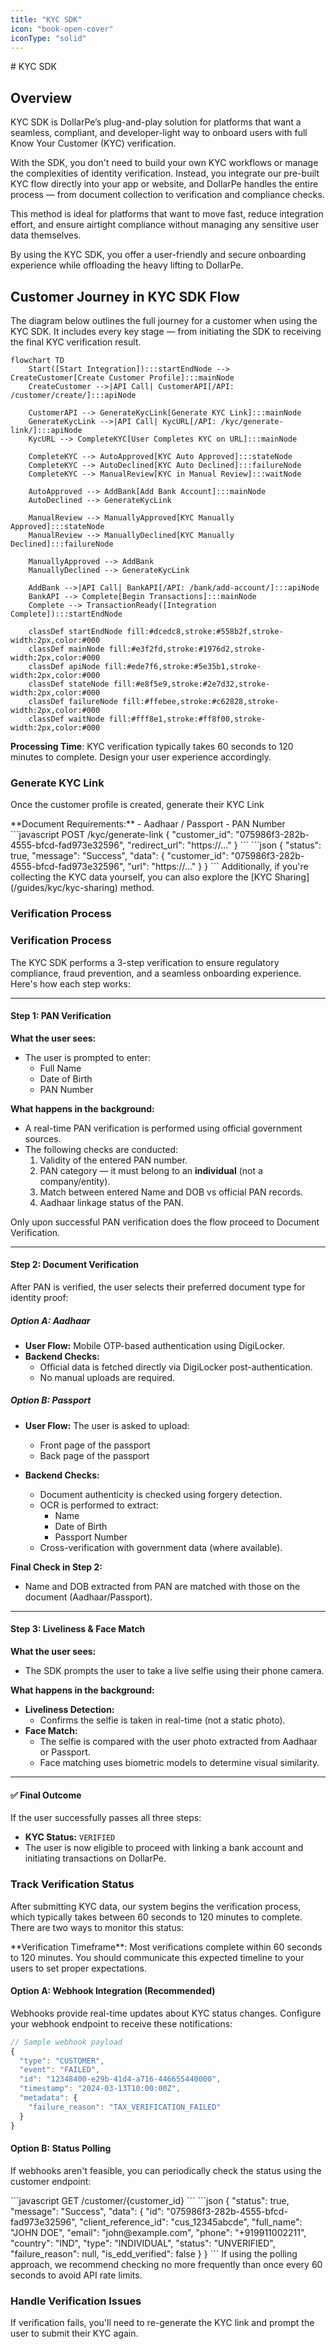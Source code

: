 ```yaml
---
title: "KYC SDK"
icon: "book-open-cover"
iconType: "solid"
---
```


<Highlight>
  # KYC SDK
</Highlight>

## Overview

KYC SDK is DollarPe’s plug-and-play solution for platforms that want a seamless, compliant, and developer-light way to onboard users with full Know Your Customer (KYC) verification.

With the SDK, you don't need to build your own KYC workflows or manage the complexities of identity verification. Instead, you integrate our pre-built KYC flow directly into your app or website, and DollarPe handles the entire process — from document collection to verification and compliance checks.

This method is ideal for platforms that want to move fast, reduce integration effort, and ensure airtight compliance without managing any sensitive user data themselves.

By using the KYC SDK, you offer a user-friendly and secure onboarding experience while offloading the heavy lifting to DollarPe.

## Customer Journey in KYC SDK Flow

The diagram below outlines the full journey for a customer when using the KYC SDK. It includes every key stage — from initiating the SDK to receiving the final KYC verification result.

```mermaid
flowchart TD
    Start([Start Integration]):::startEndNode --> CreateCustomer[Create Customer Profile]:::mainNode
    CreateCustomer -->|API Call| CustomerAPI[/API: /customer/create/]:::apiNode
    
    CustomerAPI --> GenerateKycLink[Generate KYC Link]:::mainNode
    GenerateKycLink -->|API Call| KycURL[/API: /kyc/generate-link/]:::apiNode
    KycURL --> CompleteKYC[User Completes KYC on URL]:::mainNode

    CompleteKYC --> AutoApproved[KYC Auto Approved]:::stateNode
    CompleteKYC --> AutoDeclined[KYC Auto Declined]:::failureNode
    CompleteKYC --> ManualReview[KYC in Manual Review]:::waitNode

    AutoApproved --> AddBank[Add Bank Account]:::mainNode
    AutoDeclined --> GenerateKycLink

    ManualReview --> ManuallyApproved[KYC Manually Approved]:::stateNode
    ManualReview --> ManuallyDeclined[KYC Manually Declined]:::failureNode

    ManuallyApproved --> AddBank
    ManuallyDeclined --> GenerateKycLink

    AddBank -->|API Call| BankAPI[/API: /bank/add-account/]:::apiNode
    BankAPI --> Complete[Begin Transactions]:::mainNode
    Complete --> TransactionReady([Integration Complete]):::startEndNode

    classDef startEndNode fill:#dcedc8,stroke:#558b2f,stroke-width:2px,color:#000
    classDef mainNode fill:#e3f2fd,stroke:#1976d2,stroke-width:2px,color:#000
    classDef apiNode fill:#ede7f6,stroke:#5e35b1,stroke-width:2px,color:#000
    classDef stateNode fill:#e8f5e9,stroke:#2e7d32,stroke-width:2px,color:#000
    classDef failureNode fill:#ffebee,stroke:#c62828,stroke-width:2px,color:#000
    classDef waitNode fill:#fff8e1,stroke:#ff8f00,stroke-width:2px,color:#000
```

<Note> **Processing Time**: KYC verification typically takes 60 seconds to 120 minutes to complete. Design your user experience accordingly. </Note>

### Generate KYC Link

Once the customer profile is created, generate their KYC Link

<Warning>
**Document Requirements:**
- Aadhaar / Passport
- PAN Number
</Warning>

<Tabs>
  <Tab title="API Request">
  ```javascript
  POST /kyc/generate-link
  {
    "customer_id": "075986f3-282b-4555-bfcd-fad973e32596",
    "redirect_url": "https://..."
  }
  ```
  </Tab>
  
  <Tab title="Response">
  ```json
  {
    "status": true,
    "message": "Success",
    "data": {
        "customer_id": "075986f3-282b-4555-bfcd-fad973e32596",
        "url": "https://..."
    }
  }
  ```
  </Tab>
</Tabs>

<Tip>
Additionally, if you're collecting the KYC data yourself, you can also explore the [KYC Sharing](/guides/kyc/kyc-sharing) method.
</Tip>

### Verification Process

### Verification Process

The KYC SDK performs a 3-step verification to ensure regulatory compliance, fraud prevention, and a seamless onboarding experience. Here's how each step works:

---

#### Step 1: PAN Verification

**What the user sees:**

- The user is prompted to enter:
  - Full Name
  - Date of Birth
  - PAN Number

**What happens in the background:**

- A real-time PAN verification is performed using official government sources.
- The following checks are conducted:
  1. Validity of the entered PAN number.
  2. PAN category — it must belong to an **individual** (not a company/entity).
  3. Match between entered Name and DOB vs official PAN records.
  4. Aadhaar linkage status of the PAN.

<Note>
Only upon successful PAN verification does the flow proceed to Document Verification.
</Note>

---

#### Step 2: Document Verification

After PAN is verified, the user selects their preferred document type for identity proof:

##### Option A: Aadhaar

- **User Flow:** Mobile OTP-based authentication using DigiLocker.
- **Backend Checks:**
  - Official data is fetched directly via DigiLocker post-authentication.
  - No manual uploads are required.

##### Option B: Passport

- **User Flow:** The user is asked to upload:
  - Front page of the passport
  - Back page of the passport

- **Backend Checks:**
  - Document authenticity is checked using forgery detection.
  - OCR is performed to extract:
    - Name
    - Date of Birth
    - Passport Number
  - Cross-verification with government data (where available).

**Final Check in Step 2:**

- Name and DOB extracted from PAN are matched with those on the document (Aadhaar/Passport).

---

#### Step 3: Liveliness & Face Match

**What the user sees:**

- The SDK prompts the user to take a live selfie using their phone camera.

**What happens in the background:**

- **Liveliness Detection:**
  - Confirms the selfie is taken in real-time (not a static photo).
- **Face Match:**
  - The selfie is compared with the user photo extracted from Aadhaar or Passport.
  - Face matching uses biometric models to determine visual similarity.

---

#### ✅ Final Outcome

If the user successfully passes all three steps:

- **KYC Status:** `VERIFIED`
- The user is now eligible to proceed with linking a bank account and initiating transactions on DollarPe.

### Track Verification Status

After submitting KYC data, our system begins the verification process, which typically takes between 60 seconds to 120 minutes to complete. There are two ways to monitor this status:

<Note>
**Verification Timeframe**: Most verifications complete within 60 seconds to 120 minutes. You should communicate this expected timeline to your users to set proper expectations.
</Note>

#### Option A: Webhook Integration (Recommended)

Webhooks provide real-time updates about KYC status changes. Configure your webhook endpoint to receive these notifications:

```javascript
// Sample webhook payload
{
  "type": "CUSTOMER",
  "event": "FAILED",
  "id": "12348400-e29b-41d4-a716-446655440000",
  "timestamp": "2024-03-13T10:00:00Z",
  "metadata": {
    "failure_reason": "TAX_VERIFICATION_FAILED"
  }
}
```

#### Option B: Status Polling

If webhooks aren't feasible, you can periodically check the status using the customer endpoint:

<Tabs>
  <Tab title="API Request">
  ```javascript
  GET /customer/{customer_id}
  ```
  </Tab>
  
  <Tab title="Response">
  ```json
  {
    "status": true,
    "message": "Success",
    "data": {
        "id": "075986f3-282b-4555-bfcd-fad973e32596",
        "client_reference_id": "cus_12345abcde",
        "full_name": "JOHN DOE",
        "email": "john@example.com",
        "phone": "+919911002211",
        "country": "IND",
        "type": "INDIVIDUAL",
        "status": "UNVERIFIED",
        "failure_reason": null,
        "is_edd_verified": false
    }
  }
  ```
  </Tab>
</Tabs>

<Tip>
If using the polling approach, we recommend checking no more frequently than once every 60 seconds to avoid API rate limits.
</Tip>

### Handle Verification Issues

If verification fails, you'll need to re-generate the KYC link and prompt the user to submit their KYC again.